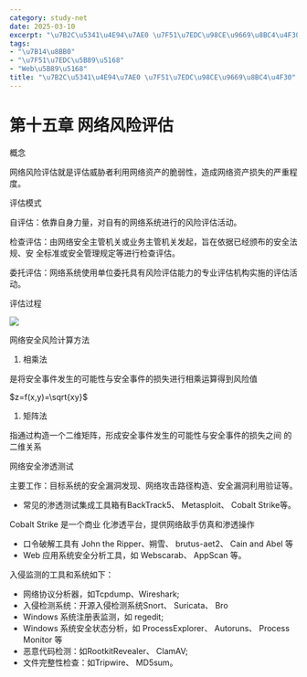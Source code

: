 ```yaml
---
category: study-net
date: 2025-03-10
excerpt: "\u7B2C\u5341\u4E94\u7AE0 \u7F51\u7EDC\u98CE\u9669\u8BC4\u4F30"
tags:
- "\u7B14\u8BB0"
- "\u7F51\u7EDC\u5B89\u5168"
- "Web\u5B89\u5168"
title: "\u7B2C\u5341\u4E94\u7AE0 \u7F51\u7EDC\u98CE\u9669\u8BC4\u4F30"
---
```

# 第十五章 网络风险评估

概念

网络风险评估就是评估威胁者利用网络资产的脆弱性，造成网络资产损失的严重程度。

评估模式

自评估：依靠自身力量，对自有的网络系统进行的风险评估活动。

检查评估：由网络安全主管机关或业务主管机关发起，旨在依据已经颁布的安全法规、安 全标准或安全管理规定等进行检查评估。

委托评估：网络系统使用单位委托具有风险评估能力的专业评估机构实施的评估活动。

评估过程

![](https://cdn.jsdelivr.net/gh/yy0691/img-bed@main/Net_Safe_FeiShu/JHqtbJeyjo98rAxDgoscxmoXnGh.png)

网络安全风险计算方法

1. 相乘法

是将安全事件发生的可能性与安全事件的损失进行相乘运算得到风险值

$z=f(x,y)=\sqrt{xy}$

1. 矩阵法

指通过构造一个二维矩阵，形成安全事件发生的可能性与安全事件的损失之间 的二维关系

网络安全渗透测试

主要工作：目标系统的安全漏洞发现、网络攻击路径构造、安全漏洞利用验证等。

* 常见的渗透测试集成工具箱有BackTrack5、 Metasploit、 Cobalt Strike等。

Cobalt Strike 是一个商业 化渗透平台，提供网络敌手仿真和渗透操作

* 口令破解工具有 John the Ripper、朔雪、 brutus-aet2、 Cain and Abel 等
* Web 应用系统安全分析工具，如 Webscarab、 AppScan 等。

入侵监测的工具和系统如下：

* 网络协议分析器，如Tcpdump、Wireshark;
* 入侵检测系统：开源入侵检测系统Snort、 Suricata、 Bro 
*  Windows 系统注册表监测，如 regedit;  
* Windows 系统安全状态分析，如 ProcessExplorer、 Autoruns、 Process Monitor 等
* 恶意代码检测：如RootkitRevealer、 ClamAV; 
* 文件完整性检查：如Tripwire、 MD5sum。



